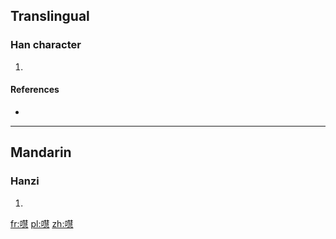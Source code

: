 ==Translingual==

===Han character===
{{Han char|rn=30|rad=口|as=15|sn=18|four=|canj=口手十心 (RQJP)|ids=⿰[[口]][[慧]]}}

# {{defn|Han|sort=口15}}

====References====
* {{Han ref|kx=0212.350|dkj=04510|dj=0435.190|hdz=10698.110|uh=5696|ud=22166}}

----

==Mandarin==

===Hanzi===
{{cmn-hanzi|pin=[[huì]] ([[hui4]])|wg=hui<sup>4</sup>}}

# {{defn|lang=cmn|sort=口15}}

[[fr:嚖]]
[[pl:嚖]]
[[zh:嚖]]